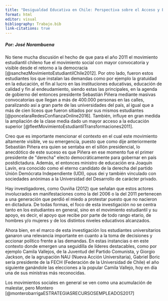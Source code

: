 ```yaml
---
title: "Desigualdad Educativa en Chile: Perspectiva sobre el Acceso y Efectos en Pueblos Originarios"
format: html
editor: visual
bibliography: Trabajo.bib
link-citations: true
---
```


##### Por: José Norambuena

No tiene mucha discusión el hecho de que para el año 2011 el movimiento estudiantil chileno fue el movimiento social con mayor convocatoria y visible desde el retorno a la democracia [@sanchezMovimientoEstudiantilChile2012]. Por otro lado, fueron estos estudiantes los que instalan las demandas como por ejemplo la gratuidad en la educación, el fin al lucro en las instituciones educativas, educación de calidad y fin al endeudamiento, siendo estas las principales, en la agenda de gobierno del entonces presidente Sebastián Piñera mediante masivas convocatorias que llegan a más de 400.000 personas en las calles, paralizando así a gran parte de las universidades del país, al igual que a más de cien liceos que fueron sitiados por sus mismos estudiantes [@poncelaraRedesConfianzaOnline2016]. También, influye en gran medida la ampliación de la clase media dado un mayor acceso a la educación superior [@fleetMovimientoEstudiantilTransformaciones2011].

Creo que es importante mencionar el contexto en el cual este movimiento altamente visible, ve su emergencia, puesto que como dije anteriormente Sebastián Piñera era quien se sentaba en el sillón presidencial, lo anecdótico de este suceso es que Piñera en ese momento fue el primer presidente de \"derecha\" electo democráticamente para gobernar en país postdictadura. Además, el entonces ministro de educación era Joaquín Lavín, era conocido como el eterno candidato de la derecha del partido Unión Demócrata Independiente (UDI), opus dei y también vinculado con sociedades anónimas a la Universidad del Desarrollo de carácter privado. 

Hay investigadores, como Ouviña (2012) que señalan que estos actores involucrados en manifestaciones como la del 2006 o la del 2011 pertenecen a una generación que perdió el miedo a protestar puesto que no nacieron en dictadura. De todas formas, el foco de esta investigación no se centra tanto en los estudiantes en general, sino en el movimiento estudiantil y su apoyo, es decir, el apoyo que recibe por parte de todo rango etario, de hombres y/o mujeres y de los distintos niveles educativos alcanzados.

Ahora bien, en el marco de esta investigación los estudiantes universitarios ganaron una relevancia importante en cuanto a la toma de decisiones y accionar político frente a las demandas. En estas instancias o en este contexto donde emergen una seguidilla de líderes destacables, como por ejemplo Camila Vallejos, de la Juventud del Partido Comunista, y Giorgio Jackson, de la agrupación NAU (Nueva Acción Universitaria), Gabriel Boric sería presidente de la FECH (Federación de la Universidad de Chile) el año siguiente ganándole las elecciones a la popular Camila Vallejo, hoy en día una de sus ministras más reconocidas.

Los movimientos sociales en general se ven como una acumulación de malestar, pero Montero [@monterobarrigaESTRATEGIASRECURSOSEMPLEADOS2017]
